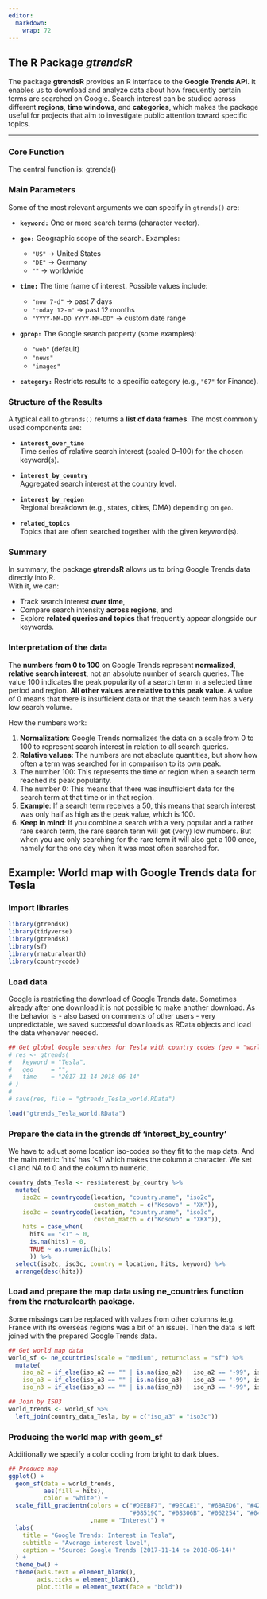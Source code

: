 ```yaml
---
editor: 
  markdown: 
    wrap: 72
---
```


## The R Package *gtrendsR*

The package **gtrendsR** provides an R interface to the **Google Trends
API**. It enables us to download and analyze data about how frequently
certain terms are searched on Google. Search interest can be studied
across different **regions**, **time windows**, and **categories**,
which makes the package useful for projects that aim to investigate
public attention toward specific topics.

------------------------------------------------------------------------

### Core Function

The central function is: gtrends()

### Main Parameters

Some of the most relevant arguments we can specify in `gtrends()` are:

-   **`keyword:`** One or more search terms (character vector).

-   **`geo:`** Geographic scope of the search. Examples:

    -   `"US"` → United States
    -   `"DE"` → Germany
    -   `""` → worldwide

-   **`time:`** The time frame of interest. Possible values include:

    -   `"now 7-d"` → past 7 days
    -   `"today 12-m"` → past 12 months
    -   `"YYYY-MM-DD YYYY-MM-DD"` → custom date range

-   **`gprop:`** The Google search property (some examples):

    -   `"web"` (default)
    -   `"news"`
    -   `"images"`

-   **`category:`** Restricts results to a specific category (e.g.,
    `"67"` for Finance).

### Structure of the Results

A typical call to `gtrends()` returns a **list of data frames**. The
most commonly used components are:

-   **`interest_over_time`**\
    Time series of relative search interest (scaled 0–100) for the
    chosen keyword(s).

-   **`interest_by_country`**\
    Aggregated search interest at the country level.

-   **`interest_by_region`**\
    Regional breakdown (e.g., states, cities, DMA) depending on `geo`.

-   **`related_topics`**\
    Topics that are often searched together with the given keyword(s).

### Summary

In summary, the package **gtrendsR** allows us to bring Google Trends
data directly into R.\
With it, we can:

-   Track search interest **over time**,
-   Compare search intensity **across regions**, and
-   Explore **related queries and topics** that frequently appear
    alongside our keywords.

### Interpretation of the data

The **numbers from 0 to 100** on Google Trends represent **normalized,
relative search interest**, not an absolute number of search queries.
The value 100 indicates the peak popularity of a search term in a
selected time period and region. **All other values are relative to this
peak value**. A value of 0 means that there is insufficient data or that
the search term has a very low search volume.

How the numbers work:

1.  **Normalization**: Google Trends normalizes the data on a scale from
    0 to 100 to represent search interest in relation to all search
    queries.
2.  **Relative values**: The numbers are not absolute quantities, but
    show how often a term was searched for in comparison to its own
    peak.
3.  The number 100: This represents the time or region when a search
    term reached its peak popularity.
4.  The number 0: This means that there was insufficient data for the
    search term at that time or in that region.
5.  **Example**: If a search term receives a 50, this means that search
    interest was only half as high as the peak value, which is 100.
6.  **Keep in mind**: If you combine a search with a very popular and a
    rather rare search term, the rare search term will get (very) low
    numbers. But when you are only searching for the rare term it will
    also get a 100 once, namely for the one day when it was most often
    searched for.

## Example: World map with Google Trends data for Tesla

### Import libraries

```r

library(gtrendsR)
library(tidyverse)
library(gtrendsR)
library(sf)
library(rnaturalearth)
library(countrycode)

```

### Load data

Google is restricting the download of Google Trends data. Sometimes
already after one download it is not possible to make another download.
As the behavior is - also based on comments of other users - very
unpredictable, we saved successful downloads as RData objects and load
the data whenever needed.

```r

## Get global Google searches for Tesla with country codes (geo = "world")
# res <- gtrends(
#   keyword = "Tesla",
#   geo     = "",
#   time    = "2017-11-14 2018-06-14"
# )
# 
# save(res, file = "gtrends_Tesla_world.RData")

load("gtrends_Tesla_world.RData")

```

### Prepare the data in the gtrends df 'interest_by_country'

We have to adjust some location iso-codes so they fit to the map data.
And the main metric 'hits' has '\<1' which makes the column a character.
We set \<1 and NA to 0 and the column to numeric.

```r

country_data_Tesla <- res$interest_by_country %>%
  mutate(
    iso2c = countrycode(location, "country.name", "iso2c",
                        custom_match = c("Kosovo" = "XK")),
    iso3c = countrycode(location, "country.name", "iso3c",
                        custom_match = c("Kosovo" = "XKX")),
    hits = case_when(
      hits == "<1" ~ 0,
      is.na(hits) ~ 0,
      TRUE ~ as.numeric(hits)
      )) %>%
  select(iso2c, iso3c, country = location, hits, keyword) %>%
  arrange(desc(hits))

```

### Load and prepare the map data using ne_countries function from the rnaturalearth package.

Some missings can be replaced with values from other columns (e.g.
France with its overseas regions was a bit of an issue). Then the data
is left joined with the prepared Google Trends data.

```r

## Get world map data
world_sf <- ne_countries(scale = "medium", returnclass = "sf") %>% 
  mutate(
    iso_a2 = if_else(iso_a2 == "" | is.na(iso_a2) | iso_a2 == "-99", iso_a2_eh, iso_a2),
    iso_a3 = if_else(iso_a3 == "" | is.na(iso_a3) | iso_a3 == "-99", iso_a3_eh, iso_a3),
    iso_n3 = if_else(iso_n3 == "" | is.na(iso_n3) | iso_n3 == "-99", iso_n3_eh, iso_n3))

## Join by ISO3
world_trends <- world_sf %>%
  left_join(country_data_Tesla, by = c("iso_a3" = "iso3c"))

```

### Producing the world map with geom_sf

Additionally we specify a color coding from bright to dark blues.

```r

## Produce map
ggplot() +
  geom_sf(data = world_trends, 
          aes(fill = hits), 
          color = "white") +
  scale_fill_gradientn(colors = c("#DEEBF7", "#9ECAE1", "#6BAED6", "#4292C6", "#2171B5",
                                  "#08519C", "#08306B", "#062254", "#041A3C"),
                       ,name = "Interest") +
  labs(
    title = "Google Trends: Interest in Tesla",
    subtitle = "Average interest level",
    caption = "Source: Google Trends (2017-11-14 to 2018-06-14)"
  ) +
  theme_bw() +
  theme(axis.text = element_blank(),
        axis.ticks = element_blank(),
        plot.title = element_text(face = "bold"))

```
